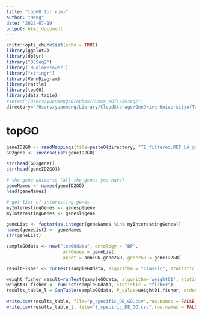 ```yaml
---
title: "topGO for rumx"
author: "Meng"
date: '2022-07-19'
output: html_document
---
```



```r
knitr::opts_chunk$set(echo = TRUE)
library(ggplot2)
library(dplyr)
library("DESeq2")
library('RColorBrewer')
library("stringr")
library(VennDiagram)
library(rattle)
library(topGO)
library(data.table)
#setwd("/Users/yuanmeng/Dropbox/Rumex_eQTL/deseq2")
directory="/Users/yuanmeng/Library/CloudStorage/OneDrive-UniversityofToronto/Manuscripts/rumex_haploid_sel/deseq2/"
```

# topGO
```r
geneID2GO <- readMappings(file=paste0(directory, "TE_filtered.REF_LA_gene2GO.txt"))
GO2gene <- inverseList(geneID2GO)

str(head(GO2gene))
str(head(geneID2GO))
```

```r
# the gene universe (all the genes you have)
geneNames <- names(geneID2GO)
head(geneNames)

# get list of interesting genes
myInterestingGenes <- genesp$gene
myInterestingGenes <- genesl$gene

geneList <- factor(as.integer(geneNames %in% myInterestingGenes))
names(geneList) <- geneNames
str(geneList)

```


```r
sampleGOdata <- new("topGOdata", ontology = "BP",
                     allGenes = geneList,
                     annot = annFUN.gene2GO, gene2GO = geneID2GO)
```


```r
resultFisher <- runTest(sampleGOdata, algorithm = "classic", statistic = "fisher")

weight_fisher_result=runTest(sampleGOdata, algorithm='weight01', statistic='fisher')
weight01.fisher <- runTest(sampleGOdata, statistic = "fisher")
results_table_l = GenTable(sampleGOdata, P_value=weight01.fisher, orderBy="P_value")

write.csv(results_table, file="p_specific_DE_GO.csv",row.names = FALSE, quote=FALSE )
write.csv(results_table_l, file="l_specific_DE_GO.csv",row.names = FALSE, quote=FALSE )
```

